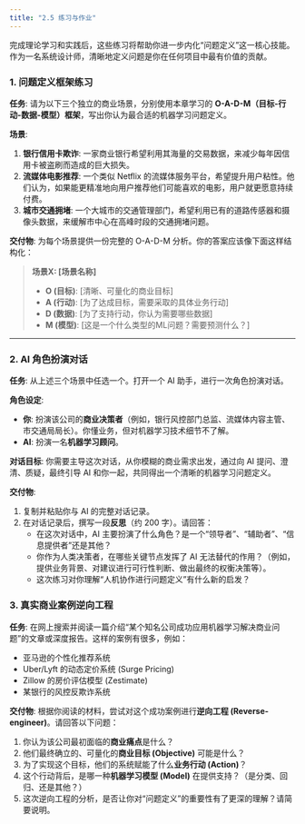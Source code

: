 ```yaml
---
title: "2.5 练习与作业"
---
```


完成理论学习和实践后，这些练习将帮助你进一步内化“问题定义”这一核心技能。作为一名系统设计师，清晰地定义问题是你在任何项目中最有价值的贡献。

### 1. 问题定义框架练习

**任务**:
请为以下三个独立的商业场景，分别使用本章学习的 **O-A-D-M（目标-行动-数据-模型）框架**，写出你认为最合适的机器学习问题定义。

**场景**:

1.  **银行信用卡欺诈**: 一家商业银行希望利用其海量的交易数据，来减少每年因信用卡被盗刷而造成的巨大损失。
2.  **流媒体电影推荐**: 一个类似 Netflix 的流媒体服务平台，希望提升用户粘性。他们认为，如果能更精准地向用户推荐他们可能喜欢的电影，用户就更愿意持续付费。
3.  **城市交通拥堵**: 一个大城市的交通管理部门，希望利用已有的道路传感器和摄像头数据，来缓解市中心在高峰时段的交通拥堵问题。

**交付物**:
为每个场景提供一份完整的 O-A-D-M 分析。你的答案应该像下面这样结构化：

> **场景X: [场景名称]**
>
> - **O (目标)**: [清晰、可量化的商业目标]
> - **A (行动)**: [为了达成目标，需要采取的具体业务行动]
> - **D (数据)**: [为了支持行动，你认为需要哪些数据]
> - **M (模型)**: [这是一个什么类型的ML问题？需要预测什么？]

---

### 2. AI 角色扮演对话

**任务**:
从上述三个场景中任选一个。打开一个 AI 助手，进行一次角色扮演对话。

**角色设定**:

-   **你**: 扮演该公司的**商业决策者**（例如，银行风控部门总监、流媒体内容主管、市交通局局长）。你懂业务，但对机器学习技术细节不了解。
-   **AI**: 扮演一名**机器学习顾问**。

**对话目标**:
你需要主导这次对话，从你模糊的商业需求出发，通过向 AI 提问、澄清、质疑，最终引导 AI 和你一起，共同得出一个清晰的机器学习问题定义。

**交付物**:

1.  复制并粘贴你与 AI 的完整对话记录。
2.  在对话记录后，撰写一段**反思**（约 200 字）。请回答：
    -   在这次对话中，AI 主要扮演了什么角色？是一个“领导者”、“辅助者”、“信息提供者”还是其他？
    -   你作为人类决策者，在哪些关键节点发挥了 AI 无法替代的作用？（例如，提供业务背景、对建议进行可行性判断、做出最终的权衡决策等）。
    -   这次练习对你理解“人机协作进行问题定义”有什么新的启发？

### 3. 真实商业案例逆向工程

**任务**:
在网上搜索并阅读一篇介绍“某个知名公司成功应用机器学习解决商业问题”的文章或深度报告。这样的案例有很多，例如：

-   亚马逊的个性化推荐系统
-   Uber/Lyft 的动态定价系统 (Surge Pricing)
-   Zillow 的房价评估模型 (Zestimate)
-   某银行的风控反欺诈系统

**交付物**:
根据你阅读的材料，尝试对这个成功案例进行**逆向工程 (Reverse-engineer)**。请回答以下问题：

1.  你认为该公司最初面临的**商业痛点**是什么？
2.  他们最终确立的、可量化的**商业目标 (Objective)** 可能是什么？
3.  为了实现这个目标，他们的系统赋能了什么**业务行动 (Action)**？
4.  这个行动背后，是哪一种**机器学习模型 (Model)** 在提供支持？（是分类、回归、还是其他？）
5.  这次逆向工程的分析，是否让你对“问题定义”的重要性有了更深的理解？请简要说明。
